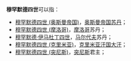'''穆罕默德四世'''可以指：

*[[穆罕默德四世_(奥斯曼帝国)|穆罕默德四世 (奥斯曼帝国)]]，[[奥斯曼帝国|奥斯曼帝国]][[苏丹_(称谓)|苏丹]]；
*[[穆罕默德四世_(摩洛哥)|穆罕默德四世 (摩洛哥)]]，[[摩洛哥|摩洛哥]]苏丹；
*[[穆罕默德·伊马杜丁四世|穆罕默德·伊马杜丁四世]]，[[马尔代夫|马尔代夫]]苏丹；
*[[穆罕默德四世_(克里米亚)|穆罕默德四世 (克里米亚)]]，[[克里米亚汗国|克里米亚汗国]][[大汗|大汗]]；
*[[穆罕默德四世_(突尼斯)|穆罕默德四世 (突尼斯)]]，[[突尼斯|突尼斯]]君主；
{{disambig|Cat=六字人名消歧義}}